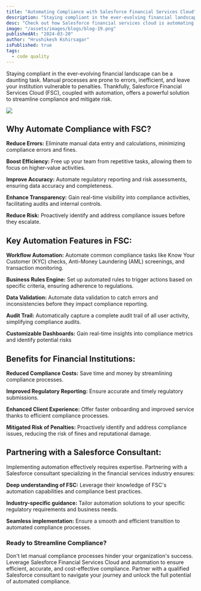 ```yaml
---
title: "Automating Compliance with Salesforce Financial Services Cloud"
description: "Staying compliant in the ever-evolving financial landscape can be a daunting task. Manual processes are prone to errors, inefficient, and leave your institution vulnerable to penalties. Thankfully, [Salesforce Financial Services Cloud](https://www.cloudprism.in) (FSC), coupled with automation, offers a powerful solution to streamline compliance and mitigate risk."
desc: "Check out how Salesforce financial services cloud is automating the process in the financial sector with increasing customer satisfaction."
image: "/assets/images/blogs/blog-19.png"
publishedAt: "2024-03-20"
author: "Hrushikesh Kshirsagar"
isPublished: true
tags:
  - code quality
---
```


Staying compliant in the ever-evolving financial landscape can be a daunting task. Manual processes are prone to errors, inefficient, and leave your institution vulnerable to penalties. Thankfully, Salesforce Financial Services Cloud (FSC), coupled with automation, offers a powerful solution to streamline compliance and mitigate risk.

<Image src="/assets/images/blogs/blog-20.png" />

## Why Automate Compliance with FSC?

**Reduce Errors:** Eliminate manual data entry and calculations, minimizing compliance errors and fines.

**Boost Efficiency:** Free up your team from repetitive tasks, allowing them to focus on higher-value activities.

**Improve Accuracy:** Automate regulatory reporting and risk assessments, ensuring data accuracy and completeness.

**Enhance Transparency:** Gain real-time visibility into compliance activities, facilitating audits and internal controls.

**Reduce Risk:** Proactively identify and address compliance issues before they escalate.

## Key Automation Features in FSC:

**Workflow Automation:** Automate common compliance tasks like Know Your Customer (KYC) checks, Anti-Money Laundering (AML) screenings, and transaction monitoring.

**Business Rules Engine:** Set up automated rules to trigger actions based on specific criteria, ensuring adherence to regulations.

**Data Validation:** Automate data validation to catch errors and inconsistencies before they impact compliance reporting.

**Audit Trail:** Automatically capture a complete audit trail of all user activity, simplifying compliance audits.

**Customizable Dashboards:** Gain real-time insights into compliance metrics and identify potential risks

## Benefits for Financial Institutions:

**Reduced Compliance Costs:** Save time and money by streamlining compliance processes.

**Improved Regulatory Reporting:** Ensure accurate and timely regulatory submissions.

**Enhanced Client Experience:** Offer faster onboarding and improved service thanks to efficient compliance processes.

**Mitigated Risk of Penalties:** Proactively identify and address compliance issues, reducing the risk of fines and reputational damage.

## Partnering with a Salesforce Consultant:

Implementing automation effectively requires expertise. Partnering with a Salesforce consultant specializing in the financial services industry ensures:

**Deep understanding of FSC:** Leverage their knowledge of FSC's automation capabilities and compliance best practices.

**Industry-specific guidance:** Tailor automation solutions to your specific regulatory requirements and business needs.

**Seamless implementation:** Ensure a smooth and efficient transition to automated compliance processes.

### Ready to Streamline Compliance?

Don't let manual compliance processes hinder your organization's success. Leverage Salesforce Financial Services Cloud and automation to ensure efficient, accurate, and cost-effective compliance. Partner with a qualified Salesforce consultant to navigate your journey and unlock the full potential of automated compliance.
